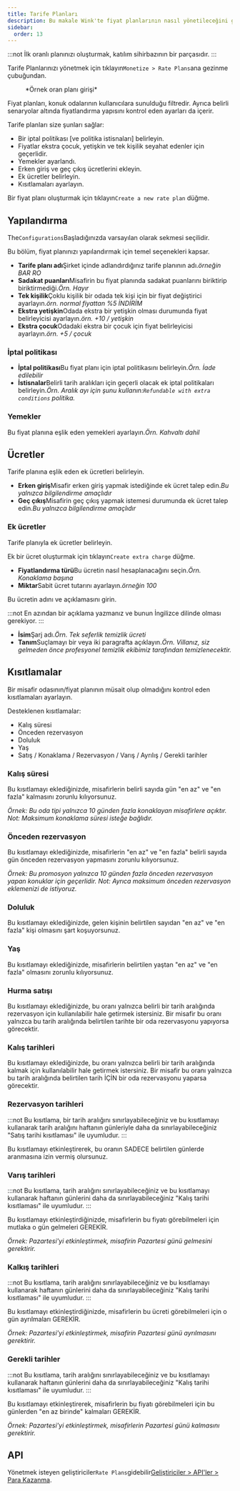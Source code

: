 ```yaml
---
title: Tarife Planları
description: Bu makale Wink'te fiyat planlarının nasıl yönetileceğini göstermektedir.
sidebar:
  order: 13
---
```


:::not
İlk oranlı planınızı oluşturmak, katılım sihirbazının bir parçasıdır.
:::

Tarife Planlarınızı yönetmek için tıklayın`Monetize > Rate Plans`ana gezinme çubuğundan.

<figure>
  <CloudinaryImage width="350" height="559" resize="scale" quality="best" alt="Tarife planları" src="academy/rate-plan" errorImage="noimage_opaque_nyrtl0.png" />

  <figcaption>*Örnek oran planı girişi*</figcaption>
</figure>


Fiyat planları, konuk odalarının kullanıcılara sunulduğu filtredir.
Ayrıca belirli senaryolar altında fiyatlandırma yapısını kontrol eden ayarları da içerir.

Tarife planları size şunları sağlar:

* Bir iptal politikası \[ve politika istisnaları] belirleyin.
* Fiyatlar ekstra çocuk, yetişkin ve tek kişilik seyahat edenler için geçerlidir.
* Yemekler ayarlandı.
* Erken giriş ve geç çıkış ücretlerini ekleyin.
* Ek ücretler belirleyin.
* Kısıtlamaları ayarlayın.

Bir fiyat planı oluşturmak için tıklayın`Create a new rate plan` düğme.

## Yapılandırma

The`Configurations`Başladığınızda varsayılan olarak sekmesi seçilidir.

Bu bölüm, fiyat planınızı yapılandırmak için temel seçenekleri kapsar.

* **Tarife planı adı**Şirket içinde adlandırdığınız tarife planının adı.*örneğin BAR RO*
* **Sadakat puanları**Misafirin bu fiyat planında sadakat puanlarını biriktirip biriktirmediği.*Örn. Hayır*
* **Tek kişilik**Çoklu kişilik bir odada tek kişi için bir fiyat değiştirici ayarlayın.*örn. normal fiyattan %5 İNDİRİM*
* **Ekstra yetişkin**Odada ekstra bir yetişkin olması durumunda fiyat belirleyicisi ayarlayın.*örn. +10 / yetişkin*
* **Ekstra çocuk**Odadaki ekstra bir çocuk için fiyat belirleyicisi ayarlayın.*örn. +5 / çocuk*

### İptal politikası

* **İptal politikası**Bu fiyat planı için iptal politikasını belirleyin.*Örn. İade edilebilir*
* **İstisnalar**Belirli tarih aralıkları için geçerli olacak ek iptal politikaları belirleyin.*Örn. Aralık ayı için şunu kullanın:`Refundable with extra conditions` politika.*

### Yemekler

Bu fiyat planına eşlik eden yemekleri ayarlayın.*Örn. Kahvaltı dahil*

## Ücretler

Tarife planına eşlik eden ek ücretleri belirleyin.

* **Erken giriş**Misafir erken giriş yapmak istediğinde ek ücret talep edin.*Bu yalnızca bilgilendirme amaçlıdır*
* **Geç çıkış**Misafirin geç çıkış yapmak istemesi durumunda ek ücret talep edin.*Bu yalnızca bilgilendirme amaçlıdır*

### Ek ücretler

Tarife planıyla ek ücretler belirleyin.

Ek bir ücret oluşturmak için tıklayın`Create extra charge` düğme.

* **Fiyatlandırma türü**Bu ücretin nasıl hesaplanacağını seçin.*Örn. Konaklama başına*
* **Miktar**Sabit ücret tutarını ayarlayın.*örneğin 100*

Bu ücretin adını ve açıklamasını girin.

:::not
En azından bir açıklama yazmanız ve bunun İngilizce dilinde olması gerekiyor.
:::

* **İsim**Şarj adı.*Örn. Tek seferlik temizlik ücreti*
* **Tanım**Suçlamayı bir veya iki paragrafta açıklayın.*Örn. Villanız, siz gelmeden önce profesyonel temizlik ekibimiz tarafından temizlenecektir.*

## Kısıtlamalar

Bir misafir odasının/fiyat planının müsait olup olmadığını kontrol eden kısıtlamaları ayarlayın.

Desteklenen kısıtlamalar:

* Kalış süresi
* Önceden rezervasyon
* Doluluk
* Yaş
* Satış / Konaklama / Rezervasyon / Varış / Ayrılış / Gerekli tarihler

### Kalış süresi

Bu kısıtlamayı eklediğinizde, misafirlerin belirli sayıda gün "en az" ve "en fazla" kalmasını zorunlu kılıyorsunuz.

*Örnek: Bu oda tipi yalnızca 10 günden fazla konaklayan misafirlere açıktır. Not: Maksimum konaklama süresi isteğe bağlıdır.*

### Önceden rezervasyon

Bu kısıtlamayı eklediğinizde, misafirlerin "en az" ve "en fazla" belirli sayıda gün önceden rezervasyon yapmasını zorunlu kılıyorsunuz.

*Örnek: Bu promosyon yalnızca 10 günden fazla önceden rezervasyon yapan konuklar için geçerlidir. Not: Ayrıca maksimum önceden rezervasyon eklemenizi de istiyoruz.*

### Doluluk

Bu kısıtlamayı eklediğinizde, gelen kişinin belirtilen sayıdan "en az" ve "en fazla" kişi olmasını şart koşuyorsunuz.

### Yaş

Bu kısıtlamayı eklediğinizde, misafirlerin belirtilen yaştan "en az" ve "en fazla" olmasını zorunlu kılıyorsunuz.

### Hurma satışı

Bu kısıtlamayı eklediğinizde, bu oranı yalnızca belirli bir tarih aralığında rezervasyon için kullanılabilir hale getirmek istersiniz. Bir misafir bu oranı yalnızca bu tarih aralığında belirtilen tarihte bir oda rezervasyonu yapıyorsa görecektir.

### Kalış tarihleri

Bu kısıtlamayı eklediğinizde, bu oranı yalnızca belirli bir tarih aralığında kalmak için kullanılabilir hale getirmek istersiniz. Bir misafir bu oranı yalnızca bu tarih aralığında belirtilen tarih İÇİN bir oda rezervasyonu yaparsa görecektir.

### Rezervasyon tarihleri

:::not
Bu kısıtlama, bir tarih aralığını sınırlayabileceğiniz ve bu kısıtlamayı kullanarak tarih aralığını haftanın günleriyle daha da sınırlayabileceğiniz "Satış tarihi kısıtlaması" ile uyumludur.
:::

Bu kısıtlamayı etkinleştirerek, bu oranın SADECE belirtilen günlerde aranmasına izin vermiş olursunuz.

### Varış tarihleri

:::not
Bu kısıtlama, tarih aralığını sınırlayabileceğiniz ve bu kısıtlamayı kullanarak haftanın günlerini daha da sınırlayabileceğiniz "Kalış tarihi kısıtlaması" ile uyumludur.
:::

Bu kısıtlamayı etkinleştirdiğinizde, misafirlerin bu fiyatı görebilmeleri için mutlaka o gün gelmeleri GEREKİR.

*Örnek: Pazartesi'yi etkinleştirmek, misafirin Pazartesi günü gelmesini gerektirir.*

### Kalkış tarihleri

:::not
Bu kısıtlama, tarih aralığını sınırlayabileceğiniz ve bu kısıtlamayı kullanarak haftanın günlerini daha da sınırlayabileceğiniz "Kalış tarihi kısıtlaması" ile uyumludur.
:::

Bu kısıtlamayı etkinleştirdiğinizde, misafirlerin bu ücreti görebilmeleri için o gün ayrılmaları GEREKİR.

*Örnek: Pazartesi'yi etkinleştirmek, misafirin Pazartesi günü ayrılmasını gerektirir.*

### Gerekli tarihler

:::not
Bu kısıtlama, tarih aralığını sınırlayabileceğiniz ve bu kısıtlamayı kullanarak haftanın günlerini daha da sınırlayabileceğiniz "Kalış tarihi kısıtlaması" ile uyumludur.
:::

Bu kısıtlamayı etkinleştirerek, misafirlerin bu fiyatı görebilmeleri için bu günlerden "en az birinde" kalmaları GEREKİR.

*Örnek: Pazartesi'yi etkinleştirmek, misafirlerin Pazartesi günü kalmasını gerektirir.*

## API

Yönetmek isteyen geliştiriciler`Rate Plans`gidebilir[Geliştiriciler > API'ler > Para Kazanma](/developers/apis/#monetize-api).


